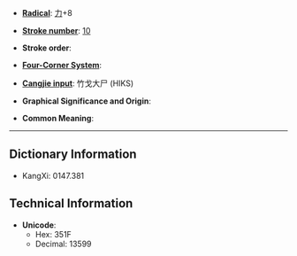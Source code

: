 * '''[[Wiktionary:Chinese radical index| Radical]]''': [[Wiktionary:Chinese radical index 力|力]]+8

* '''[[Wiktionary:Chinese total strokes index|Stroke number]]''': [[Wiktionary:Chinese total strokes index 10|10]]

* '''Stroke order''': 

* '''[[Wiktionary:Chinese four corner index|Four-Corner System]]''': 

* '''[[Wiktionary:Chinese Cangjie index|Cangjie input]]''': 竹戈大尸 (HIKS)

* '''Graphical Significance and Origin''': 

* '''Common Meaning''': 

----

== Dictionary Information ==

* KangXi: 0147.381

== Technical Information ==

* '''Unicode''':
** Hex: 351F
** Decimal: 13599